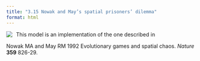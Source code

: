 ```yaml
---
title: "3.15 Nowak and May’s spatial prisoners’ dilemma"
format: html
---
```


[![](3.15-Nowak-May-1992.png)](3.15-Nowak-May-1992.nlogo){style="float:left; margin-right:10px; margin-bottom:5px;"} This model is an implementation of the one described in

Nowak MA and May RM 1992 Evolutionary games and spatial chaos. _Nature_ **359** 826-29.